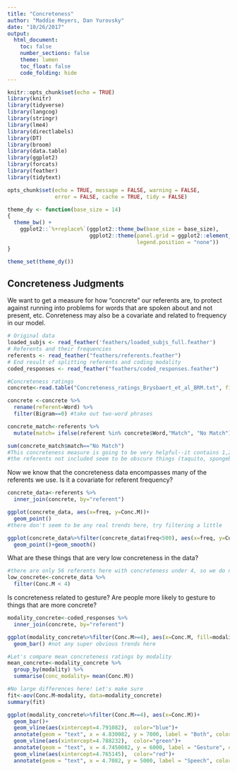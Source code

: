 ```yaml
---
title: "Concreteness"
author: "Maddie Meyers, Dan Yurovsky"
date: "10/26/2017"
output:
  html_document:
    toc: false
    number_sections: false
    theme: lumen
    toc_float: false
    code_folding: hide
---
```


```r
knitr::opts_chunk$set(echo = TRUE)
library(knitr)
library(tidyverse)
library(langcog)
library(stringr) 
library(lme4)
library(directlabels)
library(DT)
library(broom)
library(data.table)
library(ggplot2)
library(forcats)
library(feather)
library(tidytext)

opts_chunk$set(echo = TRUE, message = FALSE, warning = FALSE, 
               error = FALSE, cache = TRUE, tidy = FALSE)

theme_dy <- function(base_size = 14) 
{
  theme_bw() +   
    ggplot2::`%+replace%`(ggplot2::theme_bw(base_size = base_size),
                          ggplot2::theme(panel.grid = ggplot2::element_blank(), 
                                         legend.position = "none"))
}

theme_set(theme_dy())
```

## Concreteness Judgments
We want to get a measure for how "concrete" our referents are, to protect against running into problems for words that are spoken about and not present, etc. Conreteness may also be a covariate and related to frequency in our model. 
```r
# Original data
loaded_subjs <- read_feather('feathers/loaded_subjs_full.feather')
# Referents and their frequencies
referents <- read_feather("feathers/referents.feather")
# End result of splitting referents and coding modality
coded_responses <- read_feather("feathers/coded_responses.feather")

#Concreteness ratings
concrete<-read.table("Concreteness_ratings_Brysbaert_et_al_BRM.txt", fill=TRUE, header=TRUE)

concrete <-concrete %>%
  rename(referent=Word) %>%
  filter(Bigram==0) #take out two-word phrases
```


```r
concrete_match<-referents %>%
  mutate(match= ifelse(referent %in% concrete$Word,"Match", "No Match"))

sum(concrete_match$match=="No Match")
#This concreteness measure is going to be very helpful--it contains 1,266 referents from the data set and only 325 are not included
#the referents not included seem to be obscure things (taquito, spongebob, digger_truck, rice_krispie, grilled_cheese, cheeto, etc.)
```

Now we know that the concreteness data encompasses many of the referents we use. Is it a covariate for referent frequency?
```r
concrete_data<-referents %>%
  inner_join(concrete, by="referent")

ggplot(concrete_data, aes(x=freq, y=Conc.M))+
  geom_point()
#there don't seem to be any real trends here, try filtering a little

ggplot(concrete_data%>%filter(concrete_data$freq<500), aes(x=freq, y=Conc.M))+
  geom_point()+geom_smooth()
```

What are these things that are very low concreteness in the data?
```r
#there are only 56 referents here with concreteness under 4, so we do not have to really worry. A lot of these are words like angel, ghoul, etc. 
low_concrete<-concrete_data %>% 
  filter(Conc.M < 4)
```

Is concreteness related to gesture? Are people more likely to gesture to things that are more concrete?
```r
modality_concrete<-coded_responses %>%
  inner_join(concrete, by="referent") 

ggplot(modality_concrete%>%filter(Conc.M>=4), aes(x=Conc.M, fill=modality)) +
  geom_bar() #not any super obvious trends here

#Let's compare mean concreteness ratings by modality
mean_concrete<-modality_concrete %>%
  group_by(modality) %>%
  summarise(conc_modality= mean(Conc.M)) 

#No large differences here! Let's make sure
fit<-aov(Conc.M~modality, data=modality_concrete)
summary(fit)
```

```r
ggplot(modality_concrete%>%filter(Conc.M>=4), aes(x=Conc.M))+
  geom_bar()+
  geom_vline(aes(xintercept=4.791082),  color="blue")+
  annotate(geom = "text", x = 4.830082, y = 7000, label = "Both", color="blue")+
  geom_vline(aes(xintercept=4.788232),  color="green")+
  annotate(geom = "text", x = 4.7450082, y = 6000, label = "Gesture", color="green")+
  geom_vline(aes(xintercept=4.765145),  color="red")+
  annotate(geom = "text", x = 4.7082, y = 5000, label = "Speech", color="red")
```



